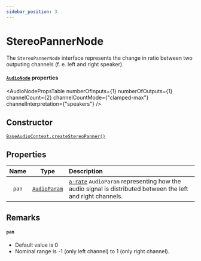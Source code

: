 ```yaml
---
sidebar_position: 3
---
```



# StereoPannerNode

The `StereoPannerNode` interface represents the change in ratio between two outputing channels (f. e. left and right speaker).

#### [`AudioNode`](/docs/core/audio-node#read-only-properties) properties

<AudioNodePropsTable numberOfInputs={1} numberOfOutputs={1} channelCount={2} channelCountMode={"clamped-max"} channelInterpretation={"speakers"} />

## Constructor

[`BaseAudioContext.createStereoPanner()`](/docs/core/base-audio-context#createstereopanner)

## Properties

| Name | Type | Description |
| :--: | :--: | :---------- |
| `pan` | [`AudioParam`](/core/audio-param) | [`a-rate`](/core/audio-param#a-rate-vs-k-rate) `AudioParam` representing how the audio signal is distributed between the left and right channels. |

## Remarks

#### `pan`
- Default value is 0
- Nominal range is -1 (only left channel) to 1 (only right channel).
